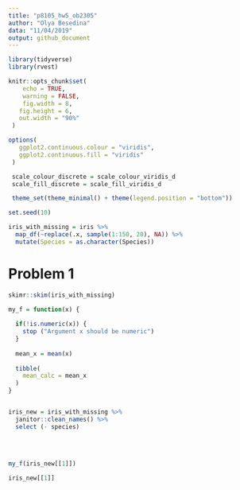 ```yaml
---
title: "p8105_hw5_ob2305"
author: "Olya Besedina"
data: "11/04/2019"
output: github_document
---
```

  
```r
library(tidyverse)
library(rvest)

knitr::opts_chunk$set(
 	echo = TRUE,
 	warning = FALSE,
 	fig.width = 8, 
   fig.height = 6,
   out.width = "90%"
 )

options(
   ggplot2.continuous.colour = "viridis",
   ggplot2.continuous.fill = "viridis"
 )

 scale_colour_discrete = scale_colour_viridis_d
 scale_fill_discrete = scale_fill_viridis_d

 theme_set(theme_minimal() + theme(legend.position = "bottom"))

set.seed(10)

iris_with_missing = iris %>% 
  map_df(~replace(.x, sample(1:150, 20), NA)) %>%
  mutate(Species = as.character(Species))
```

# Problem 1
```r
skimr::skim(iris_with_missing)
```


```r
my_f = function(x) {
  
  if(!is.numeric(x)) {
    stop ("Argument x should be numeric")
  } 
  
  mean_x = mean(x)
  
  tibble(
    mean_calc = mean_x
  )
}


iris_new = iris_with_missing %>% 
  janitor::clean_names() %>% 
  select (- species)
  
  
  
  
my_f(iris_new[[1]])

iris_new[[1]]
```










